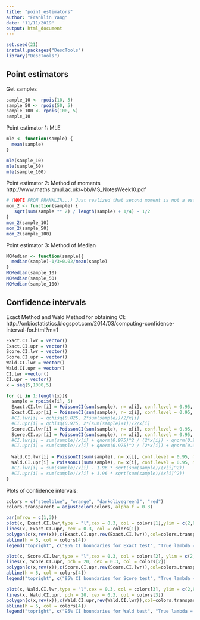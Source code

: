 ```yaml
---
title: "point_estimators"
author: "Franklin Yang"
date: "11/11/2019"
output: html_document
---
```


```r
set.seed(21)
install.packages("DescTools")
library("DescTools")
```

## Point estimators

Get samples
```r
sample_10 <- rpois(10, 5)
sample_50 <- rpois(50, 5)
sample_100 <- rpois(100, 5)
sample_10
```

Point estimator 1: MLE
```r
mle <- function(sample) {
  mean(sample)
}

mle(sample_10)
mle(sample_50)
mle(sample_100)
```

Point estimator 2: Method of moments
http://www.maths.qmul.ac.uk/~bb/MS_NotesWeek10.pdf
```r
# (NOTE FROM FRANKLIN...) Just realized that second moment is not a estimator for lambda... lol.
mom_2 <- function(sample) {
   sqrt(sum(sample ** 2) / length(sample) + 1/4) - 1/2
}
mom_2(sample_10)
mom_2(sample_50)
mom_2(sample_100)
```

Point estimator 3: Method of Median
``` r
MOMedian <- function(sample){
  median(sample)-1/3+0.02/mean(sample)
}
MOMedian(sample_10)
MOMedian(sample_50)
MOMedian(sample_100)
```

## Confidence intervals
Exact Method and Wald Method for obtaining CI: http://onbiostatistics.blogspot.com/2014/03/computing-confidence-interval-for.html?m=1
```r
Exact.CI.lwr = vector()
Exact.CI.upr = vector()
Score.CI.lwr = vector()
Score.CI.upr = vector()
Wald.CI.lwr = vector()
Wald.CI.upr = vector()
CI.lwr =vector()
CI.upr = vector()
x = seq(5,1000,5)

for (i in 1:length(x)){
  sample = rpois(x[i], 5)
  Exact.CI.lwr[i] = PoissonCI(sum(sample), n= x[i], conf.level = 0.95, method = "exact")[,"lwr.ci"]
  Exact.CI.upr[i] = PoissonCI(sum(sample), n= x[i], conf.level = 0.95, method = "exact")[,"upr.ci"]
  #CI.lwr[i] = qchisq(0.025, 2*sum(sample))/2/x[i]
  #CI.upr[i] = qchisq(0.975, 2*(sum(sample)+1))/2/x[i]
  Score.CI.lwr[i] = PoissonCI(sum(sample), n= x[i], conf.level = 0.95, method = "score")[,"lwr.ci"]
  Score.CI.upr[i] = PoissonCI(sum(sample), n= x[i], conf.level = 0.95, method = "score")[,"upr.ci"]
  #CI.lwr[i] = sum(sample)/x[i] + qnorm(0.975)^2 / (2*x[i]) - qnorm(0.975) * sqrt((sum(sample)/x[i] + qnorm(0.975)^2 / (4*x[i]))/x[i])
  #CI.upr[i] = sum(sample)/x[i] + qnorm(0.975)^2 / (2*x[i]) + qnorm(0.975) * sqrt((sum(sample)/x[i] + qnorm(0.975)^2 / (4*x[i]))/x[i])
  
  Wald.CI.lwr[i] = PoissonCI(sum(sample), n= x[i], conf.level = 0.95, method = "wald")[,"lwr.ci"]
  Wald.CI.upr[i] = PoissonCI(sum(sample), n= x[i], conf.level = 0.95, method = "wald")[,"upr.ci"]
  #CI.lwr[i] = sum(sample)/x[i] - 1.96 * sqrt(sum(sample)/(x[i]^2))
  #CI.upr[i] = sum(sample)/x[i] + 1.96 * sqrt(sum(sample)/(x[i]^2))
}

```


Plots of confidence intervals:

```r
colors = c("steelblue", "orange", "darkolivegreen3", "red")
colors.transparent = adjustcolor(colors, alpha.f = 0.3)

par(mfrow = c(1,3))
plot(x, Exact.CI.lwr,type = "l",cex = 0.3, col = colors[1],ylim = c(2,8), main = "Confidence Interval vs. sample size n (Exact Method)",cex.main = 0.9, xlab = "Sample size", ylab = "Estimated Poisson rate")
lines(x, Exact.CI.upr, cex = 0.3, col = colors[1])
polygon(c(x,rev(x)),c(Exact.CI.upr,rev(Exact.CI.lwr)),col=colors.transparent[1], border = FALSE)
abline(h = 5, col = colors[4])
legend("topright", c("95% CI boundaries for Exact test", "True lambda = 5"), col = colors[c(1,4)], lty = 'solid')

plot(x, Score.CI.lwr,type = "l",cex = 0.3, col = colors[2], ylim = c(2,8), main = "Confidence Interval vs. sample size n (Score Method)", cex.main = 0.9, xlab = "Sample size", ylab = "Estimated Poisson rate")
lines(x, Score.CI.upr, pch = 20, cex = 0.3, col = colors[2])
polygon(c(x,rev(x)),c(Score.CI.upr,rev(Score.CI.lwr)),col=colors.transparent[2], border = FALSE)
abline(h = 5, col = colors[4])
legend("topright", c("95% CI boundaries for Score test", "True lambda = 5"), col = colors[c(2,4)], lty = 'solid')

plot(x, Wald.CI.lwr,type = "l",cex = 0.3, col = colors[3], ylim = c(2,8), main = "Confidence Interval vs. sample size n (Wald Method)", cex.main= 0.9, xlab = "Sample size", ylab = "Estimated Poisson rate")
lines(x, Wald.CI.upr, pch = 20, cex = 0.3, col = colors[3])
polygon(c(x,rev(x)),c(Wald.CI.upr,rev(Wald.CI.lwr)),col=colors.transparent[3], border = FALSE)
abline(h = 5, col = colors[4])
legend("topright", c("95% CI boundaries for Wald test", "True lambda = 5"), col = colors[c(3,4)], lty = 'solid')
```
